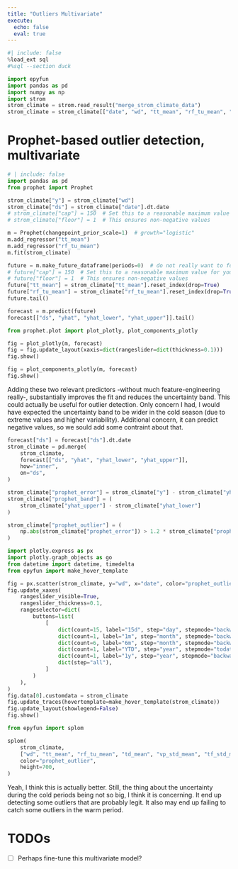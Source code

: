 ```yaml
---
title: "Outliers Multivariate"
execute:
  echo: false
  eval: true
---
```


```python
#| include: false
%load_ext sql
#%sql --section duck

import epyfun
import pandas as pd
import numpy as np
import strom
strom_climate = strom.read_result("merge_strom_climate_data")
strom_climate = strom_climate[["date", "wd", "tt_mean", "rf_tu_mean", "td_mean", "vp_std_mean", "tf_std_mean"]]
```




# Prophet-based outlier detection, multivariate

```python
# | include: false
import pandas as pd
from prophet import Prophet

strom_climate["y"] = strom_climate["wd"]
strom_climate["ds"] = strom_climate["date"].dt.date
# strom_climate["cap"] = 150  # Set this to a reasonable maximum value for your data
# strom_climate["floor"] = 1  # This ensures non-negative values

m = Prophet(changepoint_prior_scale=1)  # growth="logistic"
m.add_regressor("tt_mean")
m.add_regressor("rf_tu_mean")
m.fit(strom_climate)

future = m.make_future_dataframe(periods=0)  # do not really want to forecast
# future["cap"] = 150  # Set this to a reasonable maximum value for your data
# future["floor"] = 1  # This ensures non-negative values
future["tt_mean"] = strom_climate["tt_mean"].reset_index(drop=True)
future["rf_tu_mean"] = strom_climate["rf_tu_mean"].reset_index(drop=True)
future.tail()

forecast = m.predict(future)
forecast[["ds", "yhat", "yhat_lower", "yhat_upper"]].tail()
```

```python
from prophet.plot import plot_plotly, plot_components_plotly

fig = plot_plotly(m, forecast)
fig = fig.update_layout(xaxis=dict(rangeslider=dict(thickness=0.1)))
fig.show()

fig = plot_components_plotly(m, forecast)
fig.show()
```

Adding these two relevant predictors -without much feature-engineering really-,
substantially improves the fit and reduces the uncertainty band. This could
actually be useful for outlier detection. Only concern I had, I would have expected the 
uncertainty band to be wider in the cold season (due to extreme values and higher 
variability). Additional concern, it can predict negative values, so we sould 
add some contraint about that.

```python
forecast["ds"] = forecast["ds"].dt.date
strom_climate = pd.merge(
    strom_climate,
    forecast[["ds", "yhat", "yhat_lower", "yhat_upper"]],
    how="inner",
    on="ds",
)

strom_climate["prophet_error"] = strom_climate["y"] - strom_climate["yhat"]
strom_climate["prophet_band"] = (
    strom_climate["yhat_upper"] - strom_climate["yhat_lower"]
)

strom_climate["prophet_outlier"] = (
    np.abs(strom_climate["prophet_error"]) > 1.2 * strom_climate["prophet_band"]
)
```

```python
import plotly.express as px
import plotly.graph_objects as go
from datetime import datetime, timedelta
from epyfun import make_hover_template

fig = px.scatter(strom_climate, y="wd", x="date", color="prophet_outlier")
fig.update_xaxes(
    rangeslider_visible=True,
    rangeslider_thickness=0.1,
    rangeselector=dict(
        buttons=list(
            [
                dict(count=15, label="15d", step="day", stepmode="backward"),
                dict(count=1, label="1m", step="month", stepmode="backward"),
                dict(count=6, label="6m", step="month", stepmode="backward"),
                dict(count=1, label="YTD", step="year", stepmode="todate"),
                dict(count=1, label="1y", step="year", stepmode="backward"),
                dict(step="all"),
            ]
        )
    ),
)
fig.data[0].customdata = strom_climate
fig.update_traces(hovertemplate=make_hover_template(strom_climate))
fig.update_layout(showlegend=False)
fig.show()
```

```python
from epyfun import splom

splom(
    strom_climate,
    ["wd", "tt_mean", "rf_tu_mean", "td_mean", "vp_std_mean", "tf_std_mean"],
    color="prophet_outlier",
    height=700,
)
```

Yeah, I think this is actually better. Still, the thing about the uncertainty during 
the cold periods being not so big, I think it is concerning. It end up detecting some 
outliers that are probably legit. It also may end up failing to catch some outliers 
in the warm period.

# TODOs

- [ ] Perhaps fine-tune this multivariate model?
